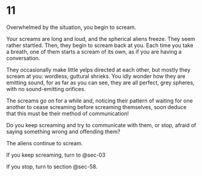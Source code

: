 # 11 {#sec-11}

Overwhelmed by the situation, you begin to scream. 

Your screams are long and loud, and the spherical aliens freeze. They seem rather startled. Then, they begin to scream back at you. Each time you take a breath, one of them starts a scream of its own, as if you are having a conversation.

They occasionally make little yelps directed at each other, but mostly they scream at you: wordless, guttural shrieks. You idly wonder how they are emitting sound, for as far as you can see, they are all perfect, grey spheres, with no sound-emitting orifices. 

The screams go on for a while and, noticing their pattern of waiting for one another to cease screaming before screaming themselves, soon deduce that this must be their method of communication! 

Do you keep screaming and try to communicate with them, or stop, afraid of saying something wrong and offending them? 

The aliens continue to scream.

If you keep screaming, turn to @sec-03

If you stop, turn to section @sec-58.
 

